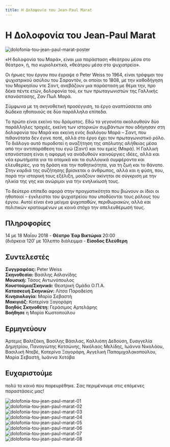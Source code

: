 ```yaml
---
title: Η Δολοφονία του Jean-Paul Marat
---
```


<Seo 
  title="Η Δολοφονία του Jean-Paul Marat"
  description="Μια παράσταση θεάτρου μέσα στο ψυχιατρείο, βασισμένη στο έργο του Peter Weiss, με θέμα τη δολοφονία του Μαρά και τον διάλογο ανάμεσα στο εγώ και το εμείς."
  image="https://theatrikiopa.vercel.app/img/dolofonia-tou-jean-paul-marat/poster.jpg"
  imageAlt="Αφίσα της παράστασης Η Δολοφονία του Jean-Paul Marat"
  url="https://theatrikiopa.vercel.app/parastaseis/2018/dolofonia-tou-jean-paul-marat"
/>

# Η Δολοφονία του Jean-Paul Marat
![dolofonia-tou-jean-paul-marat-poster](/img/dolofonia-tou-jean-paul-marat/poster.jpg)

«Η δολοφονία του Μαρά», είναι μια παράσταση «θεάτρου μέσα στο θέατρο», ή, πιο κυριολεκτικά, «θεάτρου μέσα στο ψυχιατρείο».

Οι ήρωες του έργου που έγραψε ο Peter Weiss το 1964, είναι τρόφιμοι του ψυχιατρικού ασύλου του Σαραντόν, οι οποίοι το 1808, με την καθοδήγηση του Μαρκησίου ντε Σαντ, ανεβάζουν μια παράσταση με θέμα την, προ δέκα πέντε ετών, δολοφονία τού, εκ των πρωταγωνιστών της Γαλλικής επανάστασης, Ζαν Πωλ Μαρά.

Σύμφωνα με τη σκηνοθετική προσέγγιση, το έργο αναπτύσσεται από δώδεκα ηθοποιούς σε δύο παράλληλα επίπεδα.

Το πρώτο είναι εκείνο του δράματος. Εδώ τα γεγονότα ακολουθούν δύο παράλληλες τροχιές, εκείνη των ιστορικών συμβάντων που οδήγησαν στη δολοφονία του Μαρά και εκείνη ενός διαλόγου Μαρά – Σαντ, που πιθανότατα δεν έγινε ποτέ, αλλά στο έργο έχει τον πρωταγωνιστικό ρόλο. Το διάλογο αυτό πυροδοτεί η αναζήτηση της απόλυτης αλήθειας μέσα από την αντιπαράθεση του εγώ (Σαντ) και του εμείς (Μαρά). Η Γαλλική επανάσταση είναι η αφορμή να αναδυθούν καινούργιες ιδέες, αλλά και νέα ερωτήματα για τα ατομικά και τα συλλογικά συμφέροντα και ελευθερίες, για τη δράση και την παθητικότητα, για τη ζωή και το θάνατο. Στην καρδιά της συζήτησης βρίσκεται ο άνθρωπος, αλλά και η φύση, που, παρά την ιστορική τους εξέλιξη, μοιάζουν ακίνητοι σε σύγκριση με την ηλικία της γης και ανώριμοι για την ενηλικίωσή τους.

Το δεύτερο επίπεδο αφορά στην πραγματικότητα που βιώνουν οι ίδιοι οι ηθοποιοί – έγκλειστοι του ψυχιατρείου που υποδύονται τους ρόλους του έργου. Αυτοί είναι ένα μείγμα ψυχοπαθών, περιθωριακών, αλλά και πολιτικών κρατουμένων με κοινό στόχο την απελευθέρωσή τους.

## Πληροφορίες
14 με 18 Μαΐου 2018 - **Θέατρο Έαρ Βικτώρια** 20:00  
(διάρκεια 120′ με 10λεπτο διάλειμμα - **Είσοδος Ελεύθερη**

## Συντελεστές
**Συγγραφέας:** Peter Weiss  
**Σκηνοθεσία:** Βασίλης Ασλανίδης  
**Μουσική:** Τάσος Αντωνόπουλος  
**Κουστούμια/Σκηνικά:** Θεατρική Ομάδα Ο.Π.Α.  
**Κατασκευή Σκηνικών:** Λίτσα Παραδείση  
**Κινησιολογία:** Μαρία Σεβαστή  
**Μακιγιάζ:** Κατερίνα Ξαγοράρη  
**Βοηθός Σκηνοθέτη:** Γεράσιμος Αρτελάρης  
**Βοήθησε** η Μαρία Κωστοπούλου

## Ερμηνεύουν
Άρτεμις Βαλτζάκη, Βασίλης Βάσιλας, Καλλιόπη Δεδούση, Ευαγγελία Δημητρίου, Παναγιώτης Κοτσώνης, Νικόλαος Μελίδης, Ιωάννα Νικολάου, Βασιλική Ντεβέ, Κατερίνα Ξαγοράρη, Αγγελική Παπαμιχαλακοπούλου, Μαρία Σεβαστή, Ιωάννα Χοτόβα

## Ευχαριστούμε 
πολύ το κοινό που παρευρέθηκε. Σας περιμένουμε στις επόμενες παραστάσεις μας!

<ResponsiveYouTube videoId="BI0YkYioflo"/>

![dolofonia-tou-jean-paul-marat-01](/img/dolofonia-tou-jean-paul-marat/01.jpg)  
![dolofonia-tou-jean-paul-marat-02](/img/dolofonia-tou-jean-paul-marat/02.jpg)  
![dolofonia-tou-jean-paul-marat-03](/img/dolofonia-tou-jean-paul-marat/03.jpg)  
![dolofonia-tou-jean-paul-marat-04](/img/dolofonia-tou-jean-paul-marat/04.jpg)  
![dolofonia-tou-jean-paul-marat-05](/img/dolofonia-tou-jean-paul-marat/05.jpg)  
![dolofonia-tou-jean-paul-marat-06](/img/dolofonia-tou-jean-paul-marat/06.jpg)  
![dolofonia-tou-jean-paul-marat-07](/img/dolofonia-tou-jean-paul-marat/07.jpg)  
![dolofonia-tou-jean-paul-marat-08](/img/dolofonia-tou-jean-paul-marat/08.jpg)
